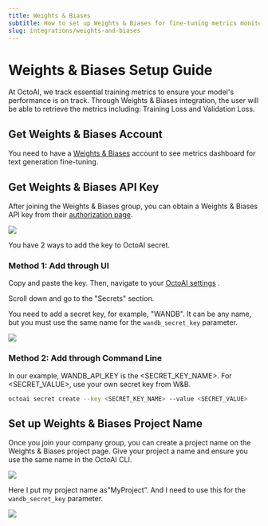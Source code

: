 ---
title: Weights & Biases 
subtitle: How to set up Weights & Biases for fine-tuning metrics monitoring.
slug: integrations/weights-and-biases
---

# Weights & Biases Setup Guide

At OctoAI, we track essential training metrics to ensure your model's performance is on track. Through Weights & Biases integration, the user will be able to retrieve the metrics including: Training Loss and Validation Loss.

## **Get Weights & Biases Account**
You need to have a [Weights & Biases](https://wandb.ai/site) account to see metrics dashboard for text generation fine-tuning.

## **Get Weights & Biases API Key**
After joining the Weights & Biases group, you can obtain a Weights & Biases API key from their [authorization page](https://wandb.ai/authorize). 

![](../assets/images/fine-tuning-imgs/wandb-setup-guide/wandb_img_1.jpeg)

You have 2 ways to add the key to OctoAI secret.

### **Method 1: Add through UI**

Copy and paste the key. Then, navigate to your [OctoAI settings](https://octoai.cloud/settings) .

Scroll down and go to the "Secrets" section.

You need to add a secret key, for example, "WANDB". It can be any name, but you must use the same name for the `wandb_secret_key` parameter.

![](/docs/assets/images/fine-tuning-imgs/wandb-setup-guide/wandb_img_2.jpeg)

### **Method 2: Add through Command Line**

In our example, WANDB_API_KEY is the <SECRET_KEY_NAME>. For <SECRET_VALUE>, use your own secret key from W&B.

```bash
octoai secret create --key <SECRET_KEY_NAME> --value <SECRET_VALUE> 
```

## **Set up Weights & Biases Project Name**

Once you join your company group, you can create a project name on the Weights & Biases project page. Give your project a name and ensure you use the same name in the OctoAI CLI.

![](/docs/assets/images/fine-tuning-imgs/wandb-setup-guide/wandb_img_3.jpeg)

Here I put my project name as"MyProject”. And I need to use this for the `wandb_secret_key` parameter.

![](/docs/assets/images/fine-tuning-imgs/wandb-setup-guide/wandb_img_4.jpeg)






